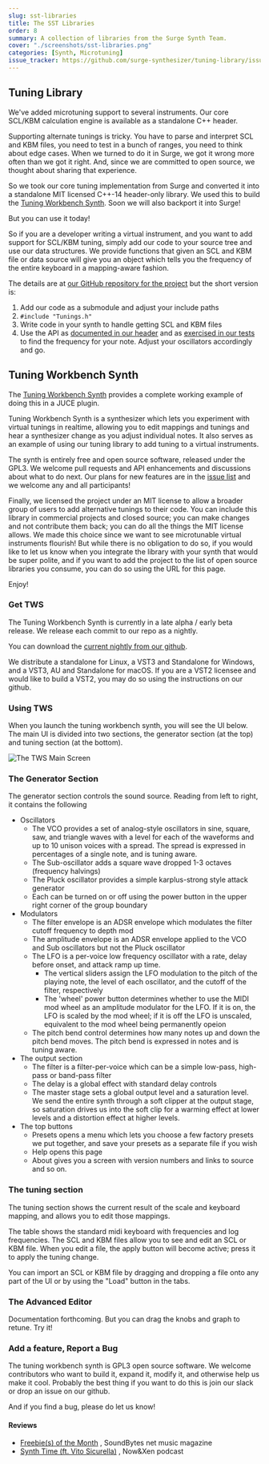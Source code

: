 ```yaml
---
slug: sst-libraries
title: The SST Libraries
order: 8
summary: A collection of libraries from the Surge Synth Team.
cover: "./screenshots/sst-libraries.png"
categories: [Synth, Microtuning]
issue_tracker: https://github.com/surge-synthesizer/tuning-library/issues
---
```



## Tuning Library

We've added microtuning support to several instruments. Our core SCL/KBM calculation engine is available as a standalone C++ header.

Supporting alternate tunings is tricky. You have to parse and interpret SCL and KBM files, you need to test in a bunch of ranges, you need to think
about edge cases. When we turned to do it in Surge, we got it wrong more often than we got it right. And, since we are committed to
open source, we thought about sharing that experience.

So we took our core tuning implementation from Surge and converted it into a standalone MIT licensed C++-14 header-only library.
We used this to build the [Tuning Workbench Synth](#tuning-workbench-synth).
Soon we will also backport it into Surge!

But you can use it today!

So if you are a developer writing a virtual instrument, and you want to add support for SCL/KBM tuning, simply add our code to
your source tree and use our data structures. We provide functions that given an SCL and KBM file or data source will give you
an object which tells you the frequency of the entire keyboard in a mapping-aware fashion.

The details are at [our GitHub repository for the project](https://github.com/surge-synthesizer/tuning-library) but the short version is:

1. Add our code as a submodule and adjust your include paths
2. `#include "Tunings.h"`
3. Write code in your synth to handle getting SCL and KBM files
4. Use the API as [documented in our header](https://github.com/surge-synthesizer/tuning-library/blob/master/include/Tunings.h)
   and as [exercised in our tests](https://github.com/surge-synthesizer/tuning-library/blob/master/tests/alltests.cpp) to find
   the frequency for your note. Adjust your oscillators accordingly and go.

## Tuning Workbench Synth

The [Tuning Workbench Synth](https://github.com/surge-synthesizer/tuning-workbench-synth) provides a complete working example of doing this in a JUCE plugin.

Tuning Workbench Synth is a synthesizer which lets you experiment with virtual tunings in realtime, allowing you to edit
mappings and tunings and hear a synthesizer change as you adjust individual notes. It also serves as an example of using
our tuning library to add tuning to a virtual instruments.

The synth is entirely free and open source software, released under the GPL3. We welcome pull requests and API enhancements and discussions about what to do next. Our plans
for new features are in the [issue list](https://github.com/surge-synthesizer/tuning-library/issues) and we welcome any and
all participants!

Finally, we licensed the project under an MIT license to allow a broader group of users to add alternative tunings to their code.
You can include this library in commercial projects and closed source; you can make changes and not contribute them back;
you can do all the things the MIT license allows. We made this choice since we want to see microtunable virtual instruments flourish!
But while there is no obligation to do so, if you would like to let us know when you integrate the library with your synth
that would be super polite, and if you want to add the project to the list of open source libraries you consume, you
can do so using the URL for this page.

Enjoy!

### Get TWS

The Tuning Workbench Synth is currently in a late alpha / early beta release. We release each commit to our repo
as a nightly.

You can download the [current nightly from our github](https://github.com/surge-synthesizer/tuning-workbench-synth/releases/tag/Nightly).

We distribute a standalone for Linux, a VST3 and Standalone for Windows, and a VST3, AU and Standalone for macOS.
If you are a VST2 licensee and would like to build a VST2, you may do so using the instructions on our github.

### Using TWS

When you launch the tuning workbench synth, you will see the UI below. The main UI is divided into two sections,
the generator section (at the top) and tuning section (at the bottom).

<Image src={twsMainUi} alt="The TWS Main Screen" quality="100" format="png" />

### The Generator Section

The generator section controls the sound source. Reading from left to right, it contains the following

- Oscillators
    - The VCO provides a set of analog-style oscillators in sine, square, saw, and triangle waves
      with a level for each of the waveforms and up to 10 unison voices with a spread. The spread
      is expressed in percentages of a single note, and is tuning aware.
    - The Sub-oscillator adds a square wave dropped 1-3 octaves (frequency halvings)
    - The Pluck oscillator provides a simple karplus-strong style attack generator
    - Each can be turned on or off using the power button in the upper right corner of the group boundary
- Modulators
    - The filter envelope is an ADSR envelope which modulates the filter cutoff frequency to depth mod
    - The amplitude envelope is an ADSR envelope applied to the VCO and Sub oscillators but not the Pluck oscillator
    - The LFO is a per-voice low frequency oscillator with a rate, delay before onset, and attack ramp up time.
        - The vertical sliders assign the LFO modulation to the pitch of the playing note, the level of each oscillator,
          and the cutoff of the filter, respectively
        - The 'wheel' power button determines whether to use the MIDI mod wheel as an amplitude modulator for the
          LFO. If it is on, the LFO is scaled by the mod wheel; if it is off the LFO is unscaled, equivalent to the
          mod wheel being permanently opeion
    - The pitch bend control determines how many notes up and down the pitch bend moves. The pitch bend is expressed
      in notes and is tuning aware.
- The output section
    - The filter is a filter-per-voice which can be a simple low-pass, high-pass or band-pass filter
    - The delay is a global effect with standard delay controls
    - The master stage sets a global output level and a saturation level. We send the entire synth through
      a soft clipper at the output stage, so saturation drives us into the soft clip for a warming effect
      at lower levels and a distortion effect at higher levels.
- The top buttons
    - Presets opens a menu which lets you choose a few factory presets we put together, and save your presets as a separate file if you wish
    - Help opens this page
    - About gives you a screen with version numbers and links to source and so on.

### The tuning section

The tuning section shows the current result of the scale and keyboard mapping, and allows you to edit those mappings.

The table shows the standard midi keyboard with frequencies and log frequencies. The SCL and KBM files allow you to see
and edit an SCL or KBM file. When you edit a file, the apply button will become active; press it to apply the tuning change.

You can import an SCL or KBM file by dragging and dropping a file onto any part of the UI or by using the "Load" button in the tabs.

### The Advanced Editor

Documentation forthcoming. But you can drag the knobs and graph to retune. Try it!

### Add a feature, Report a Bug

The tuning workbench synth is GPL3 open source software. We welcome contributors who want to build it, expand it, modify it,
and otherwise help us make it cool. Probably the best thing if you want to do this is join our slack or drop an issue on our github.

And if you find a bug, please do let us know!

#### Reviews

- [Freebie(s) of the Month](https://soundbytesmag.net/freebies-of-the-month-surge-and-others/)
  , SoundBytes net music magazine
- [Synth Time (ft. Vito Sicurella)](https://www.patreon.com/posts/034b-bonus-synth-35474052)
  , Now&Xen podcast
